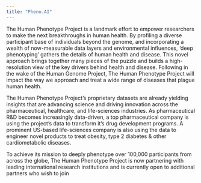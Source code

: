 ```yaml
---
title: "Pheno.AI"
---
```


The Human Phenotype Project is a landmark effort to empower researchers to make the next breakthroughs in human health. By profiling a diverse participant base of individuals beyond the genome, and incorporating a wealth of now-measurable data layers and environmental influences, ‘deep phenotyping’ gathers the details of human health and disease. This novel approach brings together many pieces of the puzzle and builds a high-resolution view of the key drivers behind health and disease. Following in the wake of the Human Genome Project, The Human Phenotype Project will impact the way we approach and treat a wide range of diseases that plague human health.

The Human Phenotype Project’s proprietary datasets are already yielding insights that are advancing science and driving innovation across the pharmaceutical, healthcare, and life-sciences industries. As pharmaceutical R&D becomes increasingly data-driven, a top pharmaceutical company is using the project's data to transform it’s drug development programs. A prominent US-based life-sciences company is also using the data to engineer novel products to treat obesity, type 2 diabetes & other cardiometabolic diseases.

To achieve its mission to deeply phenotype over 100,000 participants from across the globe, The Human Phenotype Project is now partnering with leading international research institutions and is currently open to additional partners who wish to join